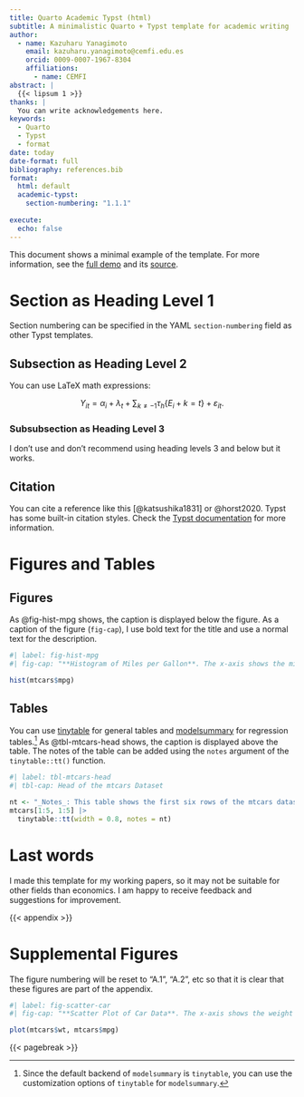 ```yaml
---
title: Quarto Academic Typst (html)
subtitle: A minimalistic Quarto + Typst template for academic writing
author:
  - name: Kazuharu Yanagimoto
    email: kazuharu.yanagimoto@cemfi.edu.es
    orcid: 0009-0007-1967-8304
    affiliations:
      - name: CEMFI
abstract: |
  {{< lipsum 1 >}}
thanks: |
  You can write acknowledgements here.
keywords:
  - Quarto
  - Typst
  - format
date: today
date-format: full
bibliography: references.bib
format:
  html: default
  academic-typst:
    section-numbering: "1.1.1"
    
execute:
  echo: false
---
```


This document shows a minimal example of the template.
For more information, see the [full demo](https://kazuyanagimoto.com/quarto-academic-typst/template-full.pdf) and its [source](https://github.com/kazuyanagimoto/quarto-academic-typst).

# Section as Heading Level 1

Section numbering can be specified in the YAML `section-numbering` field
as other Typst templates.

## Subsection as Heading Level 2

You can use LaTeX math expressions:

$$
Y_{it} = \alpha_i + \lambda_t + \sum_{k \neq -1} \tau_h \{E_i + k = t\} +
\varepsilon_{it}.
$$

### Subsubsection as Heading Level 3

I don't use and don't recommend using heading levels 3 and below but it works.

## Citation

You can cite a reference like this [@katsushika1831] or @horst2020.
Typst has some built-in citation styles. Check the [Typst documentation](https://typst.app/docs/reference/model/bibliography/#parameters-style) for more information.

# Figures and Tables

## Figures

As @fig-hist-mpg shows, the caption is displayed below the figure.
As a caption of the figure (`fig-cap`), I use bold text for the title and use a normal text for the description.

```r
#| label: fig-hist-mpg
#| fig-cap: "**Histogram of Miles per Gallon**. The x-axis shows the miles per gallon, and the y-axis shows the frequency."

hist(mtcars$mpg)
```

## Tables

You can use [tinytable](https://vincentarelbundock.github.io/tinytable/)
for general tables and [modelsummary](https://vincentarelbundock.github.io/modelsummary/) for regression tables.^[Since the default backend of `modelsummary` is `tinytable`, you can use the customization options of `tinytable` for `modelsummary`.]
As @tbl-mtcars-head shows, the caption is displayed above the table.
The notes of the table can be added using the `notes` argument of the `tinytable::tt()` function.

```r
#| label: tbl-mtcars-head
#| tbl-cap: Head of the mtcars Dataset

nt <- "_Notes_: This table shows the first six rows of the mtcars dataset."
mtcars[1:5, 1:5] |>
  tinytable::tt(width = 0.8, notes = nt)         
```
# Last words

I made this template for my working papers, so it may not be suitable for other fields than economics.
I am happy to receive feedback and suggestions for improvement.


::: {.content-hidden when-format="html"}

{{< appendix >}}

:::

# Supplemental Figures

The figure numbering will be reset to "A.1", "A.2", etc so that it is clear that these figures are part of the appendix.

```r
#| label: fig-scatter-car
#| fig-cap: "**Scatter Plot of Car Data**. The x-axis shows the weight of the car, and the y-axis shows the miles per gallon."

plot(mtcars$wt, mtcars$mpg)
```

{{< pagebreak >}}

<!-- Bibliography -->

